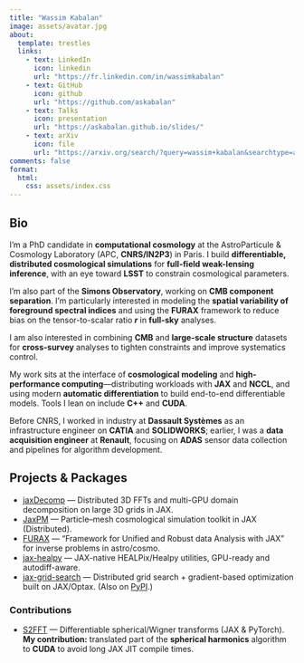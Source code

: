 ```yaml
---
title: "Wassim Kabalan"
image: assets/avatar.jpg
about:
  template: trestles
  links:
    - text: LinkedIn
      icon: linkedin
      url: "https://fr.linkedin.com/in/wassimkabalan"
    - text: GitHub
      icon: github
      url: "https://github.com/askabalan"
    - text: Talks
      icon: presentation
      url: "https://askabalan.github.io/slides/"
    - text: arXiv
      icon: file
      url: "https://arxiv.org/search/?query=wassim+kabalan&searchtype=all&source=header"
comments: false
format:
  html:
    css: assets/index.css
---
```


::: {.column-page}

## Bio

I’m a PhD candidate in **computational cosmology** at the AstroParticule & Cosmology Laboratory (APC, **CNRS/IN2P3**) in Paris. I build **differentiable, distributed cosmological simulations** for **full-field weak-lensing inference**, with an eye toward **LSST** to constrain cosmological parameters.

I’m also part of the **Simons Observatory**, working on **CMB component separation**. I’m particularly interested in modeling the **spatial variability of foreground spectral indices** and using the **FURAX** framework to reduce bias on the tensor-to-scalar ratio ***r*** in **full-sky** analyses.

I am also interested in combining **CMB** and **large-scale structure** datasets for **cross-survey** analyses to tighten constraints and improve systematics control.

My work sits at the interface of **cosmological modeling** and **high-performance computing**—distributing workloads with **JAX** and **NCCL**, and using modern **automatic differentiation** to build end-to-end differentiable models. Tools I lean on include **C++** and **CUDA**.

Before CNRS, I worked in industry at **Dassault Systèmes** as an infrastructure engineer on **CATIA** and **SOLIDWORKS**; earlier, I was a **data acquisition engineer** at **Renault**, focusing on **ADAS** sensor data collection and pipelines for algorithm development.


<p></p>

## Projects & Packages

- [jaxDecomp](https://github.com/DifferentiableUniverseInitiative/jaxDecomp) — Distributed 3D FFTs and multi-GPU domain decomposition on large 3D grids in JAX.
- [JaxPM](https://github.com/DifferentiableUniverseInitiative/JaxPM) — Particle–mesh cosmological simulation toolkit in JAX (Distributed).
- [FURAX](https://github.com/CMBSciPol/furax) — “Framework for Unified and Robust data Analysis with JAX” for inverse problems in astro/cosmo.
- [jax-healpy](https://github.com/CMBSciPol/jax-healpy) — JAX-native HEALPix/Healpy utilities, GPU-ready and autodiff-aware.
- [jax-grid-search](https://github.com/ASKabalan/jax-grid-search) — Distributed grid search + gradient-based optimization built on JAX/Optax. (Also on [PyPI](https://pypi.org/project/jax-grid-search/).)

### Contributions
- [S2FFT](https://github.com/astro-informatics/s2fft) — Differentiable spherical/Wigner transforms (JAX & PyTorch).  
  **My contribution:** translated part of the **spherical harmonics** algorithm to **CUDA** to avoid long JAX JIT compile times.


:::
